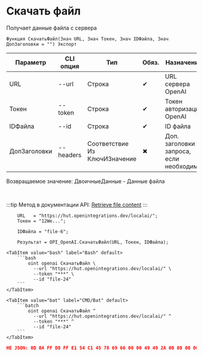 ﻿---
sidebar_position: 4
description: Скачать файл и другие функции для работы с OpenAI в Открытом пакете интеграций - бесплатной open-source библиотеке интеграций для 1С:Предприятие 8, OneScript и CLI
keywords: [1C, 1С, 1С:Предприятие, 1С:Предприятие 8.3, API, Интеграция, Сервисы, Обмен, OneScript, CLI, OpenAI]
---


# Скачать файл
 Получает данные файла с сервера



`Функция СкачатьФайл(Знач URL, Знач Токен, Знач IDФайла, Знач ДопЗаголовки = "") Экспорт`

  | Параметр | CLI опция | Тип | Обяз. | Назначение |
  |-|-|-|-|-|
  | URL | --url | Строка | &#x2714; | URL сервера OpenAI |
  | Токен | --token | Строка | &#x2714; | Токен авторизации OpenAI |
  | IDФайла | --id | Строка | &#x2714; | ID файла |
  | ДопЗаголовки | --headers | Соответствие Из КлючИЗначение | &#x2716; | Доп. заголовки запроса, если необходимо |

  
  Возвращаемое значение:   ДвоичныеДанные - Данные файла

<br/>

:::tip
Метод в документации API: [Retrieve file content](https://platform.openai.com/docs/api-reference/files/retrieve-contents)
:::
<br/>



```bsl title="Пример использования для 1С:Предприятие/OneScript"
    URL   = "https://hut.openintegrations.dev/localai/";
    Токен = "12We...";

    IDФайла = "file-6";

    Результат = OPI_OpenAI.СкачатьФайл(URL, Токен, IDФайла);
```
    

 <Tabs>
  
    <TabItem value="bash" label="Bash" default>
        ```bash
            oint openai СкачатьФайл \
              --url "https://hut.openintegrations.dev/localai/" \
              --token "***" \
              --id "file-24"
        ```
    </TabItem>
  
    <TabItem value="bat" label="CMD/Bat" default>
        ```batch
            oint openai СкачатьФайл ^
              --url "https://hut.openintegrations.dev/localai/" ^
              --token "***" ^
              --id "file-24"
        ```
    </TabItem>
</Tabs>


```json title="Результат"
НЕ JSON: 0D 0A FF D8 FF E1 54 C1 45 78 69 66 00 00 49 49 2A 00 08 00 00 00 0B 00 0E 01 02 00 20 00 00 00 92 00 00 00 0F 01 02 00 05 00 00 00 B2 00 00 00 10 01 02 00 07 00 00 00 B8 00 00 00 12 01 03 00…
```
